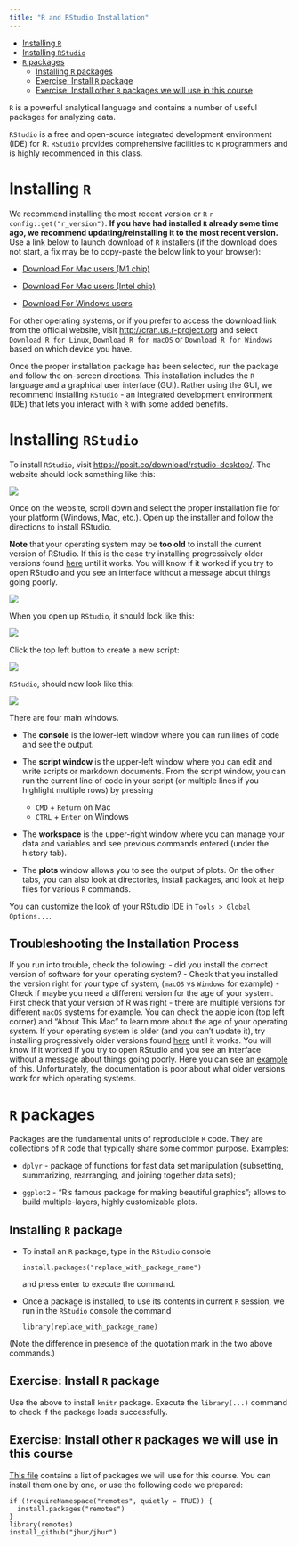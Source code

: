 ```yaml
---
title: "R and RStudio Installation"
---
```


-   [Installing `R`](#installing-r)
-   [Installing `RStudio`](#installing-rstudio)
-   [`R` packages](#r-packages)
    -   [Installing `R` packages](#installing-r-package)
    -   [Exercise: Install `R` package](#exercise-install-r-package)
    -   [Exercise: Install other `R` packages we will use in this course](#exercise-install-other-r-packages-we-will-use-in-this-course)

`R` is a powerful analytical language and contains a number of useful packages for analyzing data.

`RStudio` is a free and open-source integrated development environment (IDE) for R. `RStudio` provides comprehensive facilities to `R` programmers and is highly recommended in this class.

# Installing `R` {#installing-r}

We recommend installing the most recent version or `R` `r config::get("r_version")`. **If you have had installed `R` already some time ago, we recommend updating/reinstalling it to the most recent version.** Use a link below to launch download of `R` installers (if the download does not start, a fix may be to copy-paste the below link to your browser):

-   [Download For Mac users (M1 chip)](`r config::get("r_dl_mac_m1")`)

-   [Download For Mac users (Intel chip)](`r config::get("r_dl_mac_intel")`)

-   [Download For Windows users](`r config::get("r_dl_windows")`)

For other operating systems, or if you prefer to access the download link from the official website, visit <http://cran.us.r-project.org> and select `Download R for Linux`, `Download R for macOS` or `Download R for Windows` based on which device you have.

Once the proper installation package has been selected, run the package and follow the on-screen directions. This installation includes the `R` language and a graphical user interface (GUI). Rather using the GUI, we recommend installing `RStudio` - an integrated development environment (IDE) that lets you interact with `R` with some added benefits.

# Installing `RStudio` {#installing-rstudio}

To install `RStudio`, visit <https://posit.co/download/rstudio-desktop/>. The website should look something like this:

![](images/RStudio_landing.png)

Once on the website, scroll down and select the proper installation file for your platform (Windows, Mac, etc.). Open up the installer and follow the directions to install RStudio. 

**Note** that your operating system may be **too old** to install the current version of RStudio. If this is the case try installing progressively older versions found [here](https://www.rstudio.com/products/rstudio/older-versions/) until it works. You will know if it worked if you try to open RStudio and you see an interface without a message about things going poorly.

![](images/RStudio_platforms.png)

When you open up `RStudio`, it should look like this:

![](images/RStudio_console.png)

Click the top left button to create a new script:

![](images/New_script_click.png)

`RStudio`, should now look like this:

![](images/RStudio_4panes.png)

There are four main windows.

-   The **console** is the lower-left window where you can run lines of code and see the output.

-   The **script window** is the upper-left window where you can edit and write scripts or markdown documents. From the script window, you can run the current line of code in your script (or multiple lines if you highlight multiple rows) by pressing

    -   `CMD` + `Return` on Mac
    -   `CTRL` + `Enter` on Windows

-   The **workspace** is the upper-right window where you can manage your data and variables and see previous commands entered (under the history tab).

-   The **plots** window allows you to see the output of plots. On the other tabs, you can also look at directories, install packages, and look at help files for various `R` commands.

You can customize the look of your RStudio IDE in `Tools > Global Options...`.

## Troubleshooting the Installation Process

If you run into trouble, check the following:
- did you install the correct version of software for your operating system?
   - Check that you installed the version right for your type of system, (`macOS` vs `Windows` for example)
   - Check if maybe you need a different version for the age of your system. First check that your version of R was right - there are multiple versions for different `macOS` systems for example. You can check the apple icon (top left corner) and "About This Mac" to learn more about the age of your operating system. If your operating system is older (and you can't update it), try installing progressively older versions found [here](https://www.rstudio.com/products/rstudio/older-versions/) until it works. You will know if it worked if you try to open RStudio and you see an interface without a message about things going poorly. Here you can see an [example](https://community.rstudio.com/t/rstudio-desktop-crashes-on-startup-with-library-not-loaded/130296) of this. Unfortunately, the documentation is poor about what older versions work for which operating systems.

# `R` packages {#r-packages}

Packages are the fundamental units of reproducible `R` code. They are collections of `R` code that typically share some common purpose. Examples:

-   `dplyr` - package of functions for fast data set manipulation (subsetting, summarizing, rearranging, and joining together data sets);

-   `ggplot2` - "R's famous package for making beautiful graphics"; allows to build multiple-layers, highly customizable plots.

## Installing `R` package {#installing-r-package}

-   To install an `R` package, type in the `RStudio` console

        install.packages("replace_with_package_name")

    and press enter to execute the command.

-   Once a package is installed, to use its contents in current `R` session, we run in the `RStudio` console the command

        library(replace_with_package_name)

(Note the difference in presence of the quotation mark in the two above commands.)



## Exercise: Install `R` package {#exercise-install-r-package}

Use the above to install `knitr` package. Execute the `library(...)` command to check if the package loads successfully.

## Exercise: Install other `R` packages we will use in this course {#exercise-install-other-r-packages-we-will-use-in-this-course}

[This file](../../resources/all_the_packages.txt) contains a list of packages we will use for this course. You can install them one by one, or use the following code we prepared:

    if (!requireNamespace("remotes", quietly = TRUE)) {
      install.packages("remotes")
    }
    library(remotes)
    install_github("jhur/jhur")
